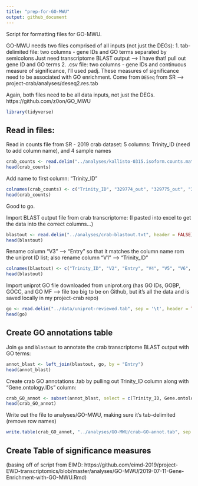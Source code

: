 ```yaml
---
title: "prep-for-GO-MWU"
output: github_document
---
```

Script for formatting files for GO-MWU. 

GO-MWU needs two files comprised of all inputs (not just the DEGs):
1. tab-delimited file: two columns - gene IDs and GO terms separated by semicolons
Just need transcriptome BLAST output --> I have that! pull out gene ID and GO terms
2. .csv file: two columns - gene IDs and continuous measure of significance, I'll used padj. 
These measures of significance need to be associated with GO enrichment. 
Come from `DESeq` from SR --> project-crab/analyses/deseq2.res.tab

Again, both files need to be all data inputs, not just the DEGs. 
https://github.com/z0on/GO_MWU

```r
library(tidyverse)
```

## Read in files:
Read in counts file from SR - 2019 crab dataset: 
5 columns: Trinity_ID (need to add column name), and 4 sample names
```r
crab_counts <- read.delim("../analyses/kallisto-0315.isoform.counts.matrix", header = TRUE)
head(crab_counts)
```
Add name to first column: "Trinity_ID"
```r
colnames(crab_counts) <- c("Trinity_ID", "329774_out", "329775_out", "329776_out", "329777_out")
head(crab_counts)
```
Good to go.

Import BLAST output file from crab transcriptome:
(I pasted into excel to get the data into the correct columns...)
```r
blastout <- read.delim("../analyses/crab-blastout.txt", header = FALSE)
head(blastout)
```
Rename column "V3" --> "Entry" so that it matches the column name rom the uniprot ID list; also rename column "V1" --> "Trinity_ID"
```r
colnames(blastout) <- c("Trinity_ID", "V2", "Entry", "V4", "V5", "V6", "V7", "V8", "V9", "V10", "V11", "V12", "V13", "V14")
head(blastout)
```

Import uniprot GO file downloaded from uniprot.org 
(has GO IDs, GOBP, GOCC, and GO MF --> file too big to be on Github, but it's all the data and is saved locally in my project-crab repo)
```r
go <- read.delim("../data/uniprot-reviewed.tab", sep = '\t', header = TRUE)
head(go)
```

## Create GO annotations table
Join `go` and `blastout` to annotate the crab transcriptome BLAST output with GO terms:
```r
annot_blast <- left_join(blastout, go, by = "Entry")
head(annot_blast)
```

Create crab GO annotations .tab by pulling out Trinity_ID column along with "Gene.ontology.IDs" column: 
```r
crab_GO_annot <- subset(annot_blast, select = c(Trinity_ID, Gene.ontology.IDs))
head(crab_GO_annot)
```
Write out the file to analyses/GO-MWU, making sure it's tab-delimited (remove row names)
```r
write.table(crab_GO_annot, "../analyses/GO-MWU/crab-GO-annot.tab", sep = "\t", row.names = FALSE, quote = FALSE, col.names = FALSE)
```

## Create Table of significance measures
(basing off of script from EIMD: https://github.com/eimd-2019/project-EWD-transcriptomics/blob/master/analyses/GO-MWU/2019-07-11-Gene-Enrichment-with-GO-MWU.Rmd)








